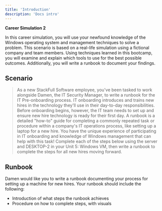 ```yaml
---
title: 'Introduction'
description: 'Docs intro'
---
```


**Career Simulation 2**



In this career simulation, you will use your newfound knowledge of the Windows operating system and management techniques to solve a problem. This scenario is based on a real-life simulation using a fictional company and team members. Using techniques learned in this bootcamp, you will examine and explain which tools to use for the best possible outcomes. Additionally, you will write a runbook to document your findings.



## Scenario

>As a new StackFull Software employee, you've been tasked to work alongside Damen, the IT Security Manager, to write a runbook for the IT Pre-onboarding process.
IT onboarding introduces and trains new hires in the technology they'll use in their day-to-day responsibilities. Before onboarding begins, however, the IT team needs to set up and ensure new hire technology is ready for their first day.
A runbook is a detailed "how-to" guide for completing a commonly repeated task or procedure within a company's IT operations process, like setting up a laptop for a new hire.
You have the unique experience of participating in IT onboarding and knowledge of Windows management that can help with this task! Complete each of the steps below using the server and DESKTOP-2 in your Unit 5: Windows VM, then write a runbook to complete the steps for all new hires moving forward.


## Runbook
Damen would like you to write a runbook documenting your process for setting up a machine for new hires. Your runbook should include the following:

- Introduction of what steps the runbook achieves
- Procedure on how to complete steps, with visuals